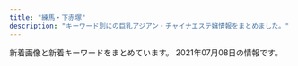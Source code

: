 ```yaml
---
title: "練馬・下赤塚"
description: "キーワード別にの巨乳アジアン・チャイナエステ嬢情報をまとめました。"
---
```


新着画像と新着キーワードをまとめています。
2021年07月08日の情報です。

<DmmAffiliateIns />
<KeywordTable
  shops={
    [
    {
        "station": "\u4e2d\u6751\u6a4b\u99c5\u5357\u53e3",
        "name": "\u30b9\u30a6\u30a3\u30fc\u30c8",
        "keywords": {},
        "url": "http://www.es-yas.click/",
        "img_links": [
            "http://www.es-yas.click/images/2.jpg",
            "http://www.es-yas.click/images/s1.png",
            "http://www.es-yas.click/images/int1.png",
            "http://www.es-yas.click/images/staff_t.jpg",
            "http://www.es-yas.click/images/int2.png",
            "http://www.es-yas.click/images/sirase.jpg",
            "http://www.es-yas.click/images/mobile.jpg",
            "http://www.es-yas.click/images/sys1.png",
            "http://www.es-yas.click/images/3.jpg",
            "http://www.es-yas.click/images/4.jpg",
            "http://www.es-yas.click/images/interior_t.jpg",
            "http://www.es-yas.click/images/ac1.png",
            "http://www.es-yas.click/img/sayuri1.jpg",
            "http://www.es-yas.click/images/head.jpg",
            "http://www.es-yas.click/images/info.png",
            "http://www.es-yas.click/img/rina1.jpg",
            "http://www.es-yas.click/images/tel.jpg",
            "http://www.es-yas.click/images/newface.png",
            "http://www.es-yas.click/img/riri1.jpg",
            "http://www.es-yas.click/images/sys2.png",
            "http://www.es-yas.click/images/news.jpg"
        ]
    },
    {
        "station": "\u7df4\u99ac\u99c5\u5317\u53e3",
        "keywords": {
            "C": 7
        },
        "name": "\u6708\u306e\u604b",
        "img_links": [
            "http://moonlove.est-u.com/images/icon_000.jpg",
            "http://moonlove.est-u.com/images/index_02.jpg",
            "http://moonlove.est-u.com/images/index_08.jpg",
            "http://moonlove.est-u.com/images/index_13.jpg",
            "http://moonlove.est-u.com/images/s8.jpg",
            "http://moonlove.est-u.com/images/index3_06.jpg",
            "http://moonlove.est-u.com/images/index_05.jpg",
            "http://moonlove.est-u.com/images/index_17.jpg",
            "http://moonlove.est-u.com/images/index_16.jpg",
            "http://moonlove.est-u.com/images/s3.jpg",
            "http://moonlove.est-u.com/images/index_15.jpg",
            "http://moonlove.est-u.com/images/index_04.jpg",
            "http://moonlove.est-u.com/staff/kaori.jpg",
            "http://moonlove.est-u.com/images/s4.jpg",
            "http://moonlove.est-u.com/images/index_10.jpg",
            "http://moonlove.est-u.com/staff/ayumi.jpg",
            "http://moonlove.est-u.com/images/s6.jpg",
            "http://moonlove.est-u.com/images/s1.jpg",
            "http://moonlove.est-u.com/staff/miki.jpg",
            "http://moonlove.est-u.com/images/index_07.jpg",
            "http://moonlove.est-u.com/images/index1_06.jpg",
            "http://moonlove.est-u.com/staff/sakura.jpg",
            "http://moonlove.est-u.com/images/index_14.jpg",
            "http://moonlove.est-u.com/staff/nami.jpg",
            "http://moonlove.est-u.com/staff/hitomi.jpg",
            "http://moonlove.est-u.com/images/index_19.jpg",
            "http://moonlove.est-u.com/images/s5.jpg",
            "http://moonlove.est-u.com/images/staff_09.jpg",
            "http://moonlove.est-u.com/images/index2_06.jpg",
            "http://moonlove.est-u.com/images/index_12.jpg"
        ],
        "url": "http://moonlove.est-u.com/"
    },
    {
        "keywords": {},
        "url": "http://www.es-kou.link/",
        "station": "\u4e0b\u8d64\u585a\u99c5\u5317\u53e3",
        "img_links": [
            "http://www.es-kou.link/images/sys1.jpg",
            "http://www.es-kou.link/images/int2.png",
            "http://www.es-kou.link/images/int1.png",
            "http://www.es-kou.link/images/info.png",
            "http://www.es-kou.link/img/nana1.jpg",
            "http://www.es-kou.link/images/2.jpg",
            "http://www.es-kou.link/images/b2.jpg",
            "http://www.es-kou.link/images/sys3.png",
            "http://www.es-kou.link/images/mobile.jpg",
            "http://www.es-kou.link/images/interior_t.jpg",
            "http://www.es-kou.link/images/b1.jpg",
            "http://www.es-kou.link/images/head.jpg",
            "http://www.es-kou.link/images/news.jpg",
            "http://www.es-kou.link/images/3.jpg",
            "http://www.es-kou.link/img/mimi1.jpg",
            "http://www.es-kou.link/images/sys2.jpg",
            "http://www.es-kou.link/images/s1.png",
            "http://www.es-kou.link/img/satomi1.jpg",
            "http://www.es-kou.link/images/staff_t.jpg",
            "http://www.es-kou.link/images/1.jpg"
        ],
        "name": "\u7d05\u6708"
    },
    {
        "station": "\u4e0a\u677f\u6a4b\u99c5\u5317\u53e3",
        "name": "\u6e29\u30fb\u306c\u304f\u3082\u308a",
        "keywords": {},
        "url": "http://tenpo2.iest.info/",
        "img_links": []
    },
    {
        "station": "\u4e2d\u6751\u6a4b\u99c5",
        "img_links": [
            "http://www.e-rakuraku.info/images/nei_03.jpg",
            "http://www.e-rakuraku.info/images/newfacet.png",
            "http://www.e-rakuraku.info/images/tel.png",
            "http://www.e-rakuraku.info/images/g5.jpg",
            "http://www.e-rakuraku.info/images/tite-staff.png",
            "http://www.e-rakuraku.info/images/g0.jpg",
            "http://www.e-rakuraku.info/images/tite-gallery.png",
            "http://www.e-rakuraku.info/images/newt.png",
            "http://www.e-rakuraku.info/images/huiyuan.png",
            "http://www.e-rakuraku.info/images/g4.jpg",
            "http://www.e-rakuraku.info/images/g3.jpg",
            "http://www.e-rakuraku.info/images/top.jpg",
            "http://www.e-rakuraku.info/images/sr.png",
            "http://www.e-rakuraku.info/images/s1.png",
            "http://www.e-rakuraku.info/images/g2.jpg",
            "http://www.e-rakuraku.info/images/g1.jpg",
            "http://www.e-rakuraku.info/images/mobile.png",
            "http://www.e-rakuraku.info/images/s2.png"
        ],
        "url": "http://www.e-rakuraku.info/",
        "name": "\u697d\u697d",
        "keywords": {
            "C": 13
        }
    },
    {
        "url": "http://himawari.est-u.com/",
        "station": "\u7df4\u99ac\u99c5\u5357\u53e3",
        "name": "\u3072\u307e\u308f\u308a",
        "img_links": [
            "http://himawari.est-u.com/images/index2_08.jpg",
            "http://himawari.est-u.com/images/index_02.jpg",
            "http://himawari.est-u.com/staff/emi.jpg",
            "http://himawari.est-u.com/images/down.jpg",
            "http://himawari.est-u.com/images/index_08.jpg",
            "http://himawari.est-u.com/images/therpist.jpg",
            "http://himawari.est-u.com/staff/umi.jpg",
            "http://himawari.est-u.com/images/index_10.jpg",
            "http://himawari.est-u.com/images/a1.jpg",
            "http://himawari.est-u.com/staff/asuka.jpg",
            "http://himawari.est-u.com/staff/nami.jpg",
            "http://himawari.est-u.com/staff/risa.jpg",
            "http://himawari.est-u.com/staff/sakura.jpg",
            "http://himawari.est-u.com/images/a2.jpg",
            "http://himawari.est-u.com/staff/izumi.jpg",
            "http://himawari.est-u.com/images/index_04.jpg",
            "http://himawari.est-u.com/staff/maki.jpg",
            "http://himawari.est-u.com/staff/yumi.jpg",
            "http://himawari.est-u.com/staff/yuki.jpg"
        ],
        "keywords": {
            "C": 7
        }
    },
    {
        "img_links": [
            "http://ponfu-massage.work/img/st43.jpg",
            "http://ponfu-massage.work/img/s30.jpg",
            "http://ponfu-massage.work/i/img/sta39.jpg",
            "http://ponfu-massage.work/img/s38.jpg",
            "http://ponfu-massage.work/img/s39.jpg",
            "http://ponfu-massage.work/img/acc7.jpg",
            "http://ponfu-massage.work/i/img/r4.jpg",
            "http://ponfu-massage.work/img/acc9.jpg",
            "http://ponfu-massage.work/i/img/r1.jpg",
            "http://ponfu-massage.work/img/campian.jpg",
            "http://ponfu-massage.work/img/acc5.jpg",
            "http://ponfu-massage.work/i/img/sta38.jpg",
            "http://ponfu-massage.work/i/img/r3.jpg",
            "http://ponfu-massage.work/i/img/sta43.jpg",
            "http://ponfu-massage.work/img/st42.jpg",
            "http://ponfu-massage.work/i/img/sta47.jpg",
            "http://ponfu-massage.work/img/st41.jpg",
            "http://ponfu-massage.work/img/st30.jpg",
            "http://ponfu-massage.work/i/img/sta46.jpg",
            "http://ponfu-massage.work/img/sta41.jpg",
            "http://ponfu-massage.work/img/sta45.jpg",
            "http://ponfu-massage.work/img/st46.jpg",
            "http://ponfu-massage.work/img/acc1.jpg",
            "http://ponfu-massage.work/img/st47.jpg",
            "http://ponfu-massage.work/img/sta47.jpg",
            "http://ponfu-massage.work/img/acc6.jpg",
            "http://ponfu-massage.work/img/acc8.jpg",
            "http://ponfu-massage.work/i/img/sta30.jpg",
            "http://ponfu-massage.work/i/img/sta45.jpg",
            "http://ponfu-massage.work/img/acc4.jpg",
            "http://ponfu-massage.work/img/sta35.jpg",
            "http://ponfu-massage.work/img/st18.jpg",
            "http://ponfu-massage.work/i/img/sta28.jpg",
            "http://ponfu-massage.work/img/botton.jpg",
            "http://ponfu-massage.work/img/acc3.jpg",
            "http://ponfu-massage.work/img/acc2.jpg",
            "http://ponfu-massage.work/img/st38.jpg",
            "http://ponfu-massage.work/img/acc10.jpg",
            "http://ponfu-massage.work/i/img/sta42.jpg",
            "http://ponfu-massage.work/img/s46.jpg",
            "http://ponfu-massage.work/img/s41.jpg",
            "http://ponfu-massage.work/img/s44.jpg",
            "http://ponfu-massage.work/img/sta39.jpg",
            "http://ponfu-massage.work/i/img/sta24.jpg",
            "http://ponfu-massage.work/img/st28.jpg",
            "http://ponfu-massage.work/img/s43.jpg",
            "http://ponfu-massage.work/img/st39.jpg",
            "http://ponfu-massage.work/img/st44.jpg",
            "http://ponfu-massage.work/img/s42.jpg",
            "http://ponfu-massage.work/img/sta46.jpg",
            "http://ponfu-massage.work/i/img/sta41.jpg",
            "http://ponfu-massage.work/img/st45.jpg",
            "http://ponfu-massage.work/img/s45.jpg",
            "http://ponfu-massage.work/img/sta38.jpg",
            "http://ponfu-massage.work/img/sta43.jpg",
            "http://ponfu-massage.work/img/sta28.jpg",
            "http://ponfu-massage.work/i/img/st45.jpg",
            "http://ponfu-massage.work/i/img/r2.jpg",
            "http://ponfu-massage.work/i/img/sta44.jpg",
            "http://ponfu-massage.work/img/sta42.jpg",
            "http://ponfu-massage.work/img/st35.jpg",
            "http://ponfu-massage.work/img/sta30.jpg",
            "http://ponfu-massage.work/img/sta44.jpg",
            "http://ponfu-massage.work/img/s47.jpg"
        ],
        "name": "\u30dd\u30f3\u30d5\u30fc",
        "station": "\u7df4\u99ac\u99c5\u897f\u53e3",
        "keywords": {
            "87": 5,
            "86": 1,
            "85": 2,
            "F": 2,
            "E": 2,
            "88": 4,
            "D": 9,
            "84": 1,
            "89": 1,
            "C": 22
        },
        "url": "http://ponfu-massage.work/"
    },
    {
        "img_links": [
            "http://sh-dafei.work/uploads/181206/1-1Q2061250494E.jpg",
            "http://sh-dafei.work/uploads/180227/1-1P22G40S5448.jpg",
            "http://sh-dafei.work/templets/default/pc/picture/s_pick.png",
            "http://sh-dafei.work/uploads/171031/1-1G0311G344914.jpg",
            "http://sh-dafei.work/uploads/201113/1-20111314213cQ.jpg",
            "http://sh-dafei.work/templets/default/pc/picture/staffs.png",
            "http://sh-dafei.work/uploads/180612/1-1P612160029349.jpg",
            "http://sh-dafei.work/uploads/allimg/180612/1-1P612160305350.jpg",
            "http://sh-dafei.work/uploads/181214/1-1Q214154222511.jpg",
            "http://sh-dafei.work/uploads/190301/1-1Z30116320A41.jpg",
            "http://sh-dafei.work/uploads/171031/1-1G0311G531445.jpg",
            "http://sh-dafei.work/uploads/190329/1-1Z329151011c7.jpg",
            "http://sh-dafei.work/uploads/190130/1-1Z130162635508.jpg",
            "http://sh-dafei.work/uploads/171031/1-1G0311G505933.jpg",
            "http://sh-dafei.work/templets/default/pc/picture/s_staff.png",
            "http://sh-dafei.work/uploads/171031/1-1G0311G4095M.jpg",
            "http://sh-dafei.work/uploads/181206/1-1Q2061249563O.jpg",
            "http://sh-dafei.work/uploads/190924/1-1Z924151334121.jpg",
            "http://sh-dafei.work/uploads/181206/1-1Q2061253211D.jpg",
            "http://sh-dafei.work/templets/default/pc/picture/face.png",
            "http://sh-dafei.work/uploads/171031/1-1G0311G556445.jpg",
            "http://sh-dafei.work/uploads/201002/1-201002144Z11V.jpg",
            "http://sh-dafei.work/uploads/190809/1-1ZP9125I01S.jpg",
            "http://sh-dafei.work/uploads/210219/1-210219105500300.jpg",
            "http://sh-dafei.work/uploads/200612/1-200612154534W8.jpg",
            "http://sh-dafei.work/templets/default/pc/picture/s_news.png",
            "http://sh-dafei.work/uploads/181207/1-1Q20G35320X0.png",
            "http://sh-dafei.work/uploads/181206/1-1Q206125154224.jpg",
            "http://sh-dafei.work/templets/default/pc/picture/end1.jpg",
            "http://sh-dafei.work/uploads/200117/1-20011G614144B.jpg",
            "http://sh-dafei.work/uploads/181207/1-1Q20G40K63R.jpg",
            "http://sh-dafei.work/uploads/180612/1-1P6121601061c.jpg",
            "http://sh-dafei.work/uploads/210326/1-210326140613257.jpg",
            "http://sh-dafei.work/uploads/191115/1-191115132040J2.jpg"
        ],
        "name": "\u5927\u5983",
        "url": "http://sh-dafei.work/",
        "keywords": {},
        "station": "\u7df4\u99ac\u99c5\u897f\u53e3"
    },
    {
        "name": "ROSE",
        "url": "http://www.nerima-rose.com/",
        "keywords": {
            "C": 8
        },
        "station": "\u7df4\u99ac\u99c5\u5357\u53e3",
        "img_links": [
            "http://www.nerima-rose.com/images/staff/16/aya2.jpg",
            "http://www.nerima-rose.com/images/shop/h1.jpg",
            "http://www.nerima-rose.com/images/staff/18/hina.jpg",
            "http://www.nerima-rose.com/cgi-bin/topics/img/16-1.jpg",
            "http://www.nerima-rose.com/images/staff/18/ayumi.jpg",
            "http://www.nerima-rose.com/images/index-rosa_09.jpg",
            "http://www.nerima-rose.com/images/rosa-pindao_09.jpg",
            "http://www.nerima-rose.com/images/aroma/r2.jpg",
            "http://www.nerima-rose.com/images/staff/17/riri.jpg",
            "http://www.nerima-rose.com/images/index-rosa_02.jpg",
            "http://www.nerima-rose.com/images/aroma/r1.jpg",
            "http://www.nerima-rose.com/images/aroma/r3.jpg",
            "http://www.nerima-rose.com/images/images/sys2018_03.jpg",
            "http://www.nerima-rose.com/images/rosa-sys_09a.jpg",
            "http://www.nerima-rose.com/images/nav/nav-acc.jpg",
            "http://www.nerima-rose.com/images/index-rosa_04.jpg",
            "http://www.nerima-rose.com/images/nav/nav-rec.jpg",
            "http://www.nerima-rose.com/images/shop/3/sh1.jpg",
            "http://www.nerima-rose.com/images/staff/16/kaori2.jpg",
            "http://www.nerima-rose.com/images/rosa-sys_04.jpg",
            "http://www.nerima-rose.com/images/shop/4/s1.jpg",
            "http://www.nerima-rose.com/images/staff/18/minami.png",
            "http://www.nerima-rose.com/images/sys3.jpg",
            "http://www.nerima-rose.com/images/staff/18/misaki.jpg",
            "http://www.nerima-rose.com/images/shop/11.jpg",
            "http://www.nerima-rose.com/images/staff/17/2/ena.jpg",
            "http://www.nerima-rose.com/images/images/sys2018_06.jpg",
            "http://www.nerima-rose.com/images/rosa-pindao_07.jpg"
        ]
    },
    {
        "img_links": [
            "https://salasa.tokyo/wp-content/themes/este/img/top-img01.png",
            "https://salasa.tokyo/wp-content/uploads/2021/07/345678salasa.jpg",
            "https://salasa.tokyo/wp-content/themes/este/img/top-img01b.png",
            "https://salasa.tokyo/wp-content/uploads/2020/02/1salasa.jpg",
            "https://salasa.tokyo/wp-content/themes/este/img/top-img04.png",
            "https://salasa.tokyo/wp-content/uploads/2021/02/345salasa.jpg",
            "https://salasa.tokyo/wp-content/uploads/2021/06/78615salasa.jpg",
            "https://salasa.tokyo/wp-content/uploads/2020/04/3121salasa.jpg",
            "https://salasa.tokyo/wp-content/uploads/2020/04/2311121salasa.jpg",
            "https://salasa.tokyo/wp-content/uploads/2020/02/41salasa.jpg",
            "https://salasa.tokyo/wp-content/themes/este/img/top-img05.png",
            "https://salasa.tokyo/wp-content/themes/este/img/1.jpg",
            "https://salasa.tokyo/wp-content/uploads/2020/02/21salasa.jpg",
            "https://salasa.tokyo/wp-content/themes/este/img/top-img01a.png",
            "https://salasa.tokyo/wp-content/themes/este/img/tel_header.png",
            "https://salasa.tokyo/wp-content/uploads/2021/04/s187alasa.jpg",
            "https://salasa.tokyo/wp-content/uploads/2021/07/45678yutghjksalasa.jpg",
            "https://salasa.tokyo/wp-content/uploads/2020/02/32salasa.jpg",
            "https://salasa.tokyo/wp-content/themes/este/img/top-img021.png",
            "https://salasa.tokyo/wp-content/themes/este/img/tel_footer.png",
            "https://salasa.tokyo/wp-content/uploads/2020/02/11salasa.jpg",
            "https://salasa.tokyo/wp-content/uploads/2021/06/786251salasa.jpg",
            "https://salasa.tokyo/wp-content/themes/este/img/3.jpg",
            "https://salasa.tokyo/wp-content/themes/este/img/top-img02.png",
            "https://salasa.tokyo/wp-content/themes/este/img/2.jpg",
            "https://salasa.tokyo/wp-content/uploads/2020/02/8776salasa.jpg",
            "https://salasa.tokyo/wp-content/themes/este/img/4.jpg",
            "https://salasa.tokyo/wp-content/themes/este/img/call.png"
        ],
        "station": "\u7df4\u99ac\u99c5\u897f\u53e3",
        "name": "\u3064\u307c\u307f",
        "url": "https://salasa.tokyo/",
        "keywords": {
            "G": 2,
            "C": 24,
            "D": 9,
            "E": 14
        }
    },
    {
        "img_links": [
            "http://nymphe-est.biz/images/cg01.jpg",
            "http://nymphe-est.biz/images/fla.jpg",
            "http://nymphe-est.biz/images/m4.png",
            "http://nymphe-est.biz/images/accl.jpg",
            "http://nymphe-est.biz/images/tm.jpg",
            "http://nymphe-est.biz/images/m5.png",
            "http://nymphe-est.biz/images/bur.jpg",
            "http://nymphe-est.biz/images/top.png",
            "http://nymphe-est.biz/images/stat.jpg",
            "http://nymphe-est.biz/images/spt.png",
            "http://nymphe-est.biz/images/tit6.jpg",
            "http://nymphe-est.biz/images/m3.png",
            "http://nymphe-est.biz/images/cg03.jpg",
            "http://nymphe-est.biz/images/m6.png",
            "http://nymphe-est.biz/images/cg05.jpg",
            "http://nymphe-est.biz/images/m1.png",
            "http://nymphe-est.biz/images/no.png",
            "http://nymphe-est.biz/images/bul.jpg",
            "http://nymphe-est.biz/images/m2.png",
            "http://nymphe-est.biz/images/tit3.jpg",
            "http://nymphe-est.biz/images/tit2.jpg",
            "http://nymphe-est.biz/images/cg02.jpg",
            "http://nymphe-est.biz/images/tit5.jpg",
            "http://nymphe-est.biz/images/stal.jpg",
            "http://nymphe-est.biz/images/tit4.jpg"
        ],
        "station": "\u6771\u6b66\u7df4\u99ac\u99c5\u5317\u53e3",
        "name": "\u59eb\u306e\u3086\u3073\u3055\u304d",
        "keywords": {
            "D": 3,
            "E": 1
        },
        "url": "http://nymphe-est.biz/"
    },
    {
        "img_links": [
            "http://www.relaxes.info/images/header_bg.png",
            "http://www.relaxes.info/images/info.jpg",
            "http://www.relaxes.info/images/t1.png",
            "http://www.relaxes.info/up/uploads/2017071800271212.jpg",
            "http://www.relaxes.info/images/s1.png",
            "http://www.relaxes.info/up/uploads/20210625010322na.jpg",
            "http://www.relaxes.info/images/ttl_price.png",
            "http://www.relaxes.info/up/uploads/20180315212810me.jpg",
            "http://www.relaxes.info/images/price.jpg",
            "http://www.relaxes.info/images/t2.png",
            "http://www.relaxes.info/images/ttl_qj.png",
            "http://www.relaxes.info/images/ttl_staff.png",
            "http://www.relaxes.info/images/rec.png"
        ],
        "keywords": {},
        "name": "\u8776",
        "station": "\u4e0a\u677f\u6a4b\u99c5\u5317\u53e3",
        "url": "http://www.relaxes.info/"
    },
    {
        "station": "\u7df4\u99ac\u99c5\u897f\u53e3",
        "img_links": [
            "http://binrou.net/i/img/sta105.jpg",
            "http://binrou.net/img/mo.png",
            "http://binrou.net/img/sta111.jpg",
            "http://binrou.net/img/botton.jpg",
            "http://binrou.net/i/img/sta109.jpg",
            "http://binrou.net/i/img/sta116.jpg",
            "http://binrou.net/i/img/sta114.jpg",
            "http://binrou.net/i/img/sta80.jpg",
            "http://binrou.net/img/s118.jpg",
            "http://binrou.net/img/pickup20.jpg",
            "http://binrou.net/i/img/r1.jpg",
            "http://binrou.net/img/st119.jpg",
            "http://binrou.net/img/s115.jpg",
            "http://binrou.net/img/st111.jpg",
            "http://binrou.net/img/s114.jpg",
            "http://binrou.net/img/sta117.jpg",
            "http://binrou.net/img/sta114.jpg",
            "http://binrou.net/img/sta109.jpg",
            "http://binrou.net/img/sta119.jpg",
            "http://binrou.net/i/img/r2.jpg",
            "http://binrou.net/img/s119.jpg",
            "http://binrou.net/i/img/sta119.jpg",
            "http://binrou.net/img/st112.jpg",
            "http://binrou.net/img/sta118.jpg",
            "http://binrou.net/img/acc.jpg",
            "http://binrou.net/i/img/acc.jpg",
            "http://binrou.net/img/s111.jpg",
            "http://binrou.net/i/img/sta98.jpg",
            "http://binrou.net/i/img/sta94.jpg",
            "http://binrou.net/i/img/sta118.jpg",
            "http://binrou.net/img/st116.jpg",
            "http://binrou.net/img/fla.jpg",
            "http://binrou.net/img/sta112.jpg",
            "http://binrou.net/img/s117.jpg",
            "http://binrou.net/i/img/r3.jpg",
            "http://binrou.net/img/s112.jpg",
            "http://binrou.net/i/img/sta115.jpg",
            "http://binrou.net/img/st109.jpg",
            "http://binrou.net/img/s116.jpg",
            "http://binrou.net/i/img/sta112.jpg",
            "http://binrou.net/i/img/sta111.jpg",
            "http://binrou.net/i/img/sta100.jpg",
            "http://binrou.net/i/img/sta88.jpg",
            "http://binrou.net/img/st118.jpg",
            "http://binrou.net/img/st115.jpg",
            "http://binrou.net/i/img/sta108.jpg",
            "http://binrou.net/i/img/r4.jpg",
            "http://binrou.net/i/img/sta92.jpg",
            "http://binrou.net/i/img/sta89.jpg",
            "http://binrou.net/img/sta116.jpg",
            "http://binrou.net/i/img/sta104.jpg",
            "http://binrou.net/img/st114.jpg",
            "http://binrou.net/i/img/st118.jpg",
            "http://binrou.net/i/img/sta97.jpg",
            "http://binrou.net/img/st117.jpg",
            "http://binrou.net/img/sta115.jpg",
            "http://binrou.net/i/img/sta117.jpg"
        ],
        "name": "\u30ad\u30e9\u30ad\u30e9",
        "url": "http://binrou.net/",
        "keywords": {
            "E": 6,
            "C": 17,
            "89": 1,
            "87": 4,
            "F": 1,
            "D": 2,
            "86": 4,
            "88": 1
        }
    },
    {
        "keywords": {},
        "station": "\u77f3\u795e\u4e95\u516c\u5712\u99c5\u5357\u53e3",
        "img_links": [],
        "name": "AROMA PLAZA \u30a2\u30ed\u30de\u30d7\u30e9\u30b6",
        "url": "http://aroma-p.info/"
    },
    {
        "name": "\u30e9\u30b1\u30b7\u30b9\u5927\u6cc9\u5b66\u5712",
        "station": "\u5927\u6cc9\u5b66\u5712\u99c5",
        "img_links": [
            "https://lachesis2019.com/photos/6/moto_6.jpg",
            "https://lachesis2019.com/banners/03492E81-87ED-47D1-96D2-029EFFA7DAEC.jpeg",
            "https://lachesis2019.com/photos/6/gal1_6.jpg",
            "https://lachesis2019.com/links/D6428725-4E44-49AF-8216-D84182CF66BB.jpeg",
            "https://lachesis2019.com/banners/BA03D94E-0A26-441A-9B6D-A71031AEFFB1.jpeg",
            "https://lachesis2019.com/banners/17B452DF-F435-4651-B329-0814F891B6EC.jpeg",
            "https://lachesis2019.com/photos/20/gal2_20.jpg",
            "https://lachesis2019.com/photos/4/gal4_4.jpg",
            "https://lachesis2019.com/files//20A69BB5-5AA2-47BA-BD67-A8835692263E.jpeg",
            "https://lachesis2019.com/files/8C5867A6-61F3-471C-A4F5-40E2DA2A7496.jpeg",
            "https://lachesis2019.com/banners/7EFDB149-8C2F-4CAD-9ADB-A61740740536.jpeg",
            "https://lachesis2019.com/photos/20/gal1_20.jpg",
            "https://lachesis2019.com/banners/F4CEB7CE-ABA5-4CAD-89E6-5F93D54F28A9.jpeg",
            "https://lachesis2019.com/photos/19/gal3_19.jpg",
            "https://lachesis2019.com/photos/22/gal1_22.jpg",
            "https://lachesis2019.com/photos/4/gal2_4.jpg",
            "https://lachesis2019.com/photos/11/gal3_11.jpg",
            "https://lachesis2019.com/photos/23/gal2_23.jpg",
            "https://lachesis2019.com/photos/4/gal1_4.jpg",
            "https://lachesis2019.com/banners/9B572665-BC30-49ED-8D1D-2EAF0AC5C233.jpeg",
            "https://lachesis2019.com/photos/21/gal3_21.jpg",
            "https://lachesis2019.com/photos/8/gal1_8.jpg",
            "https://lachesis2019.com/files/C265AA1E-5ADE-49FF-B02E-11B8C7E165C1.jpeg",
            "https://lachesis2019.com/photos/8/gal4_8.jpg",
            "https://lachesis2019.com/links/993F241B-EB0B-427A-9475-B57438AA7B8A.jpeg",
            "https://lachesis2019.com/photos/5/moto_5.jpg",
            "https://lachesis2019.com/photos/8/moto_8.jpg",
            "https://lachesis2019.com/photos/20/moto_20.jpg",
            "https://lachesis2019.com/photos/14/gal4_14.jpg",
            "https://lachesis2019.com/photos/4/moto_4.jpg",
            "https://lachesis2019.com/photos/23/gal1_23.jpg",
            "https://lachesis2019.com/photos/8/gal2_8.jpg",
            "https://lachesis2019.com/photos/11/gal2_11.jpg",
            "https://lachesis2019.com/banners/DB1EE981-0AED-4B3E-80B8-1FD479C059A5.jpeg",
            "https://lachesis2019.com/banners/E3D306C3-23B8-41C5-933F-6098AEB20653.jpeg",
            "https://ranking-deli.jp/assets/img/user/link/2020bnr04.jpg",
            "https://lachesis2019.com/photos/22/gal3_22.jpg",
            "https://lachesis2019.com/photos/3/gal4_3.jpg",
            "https://lachesis2019.com/photos/8/gal3_8.jpg",
            "https://lachesis2019.com/banners/A8B1A35F-6608-40F3-A604-43D191C85C67.png",
            "https://lachesis2019.com/banners/531FE63B-3C15-4803-84FB-C6B373ACA096.jpeg",
            "https://lachesis2019.com/photos/14/moto_14.jpg",
            "https://lachesis2019.com/photos/19/gal2_19.jpg",
            "https://lachesis2019.com/photos/3/moto_3.jpg",
            "https://lachesis2019.com/photos/23/gal3_23.jpg",
            "https://lachesis2019.com/photos/4/gal3_4.jpg",
            "https://lachesis2019.com/photos/11/gal1_11.jpg",
            "https://lachesis2019.com/photos/11/moto_11.jpg",
            "https://lachesis2019.com/links/ads_8831.jpg",
            "https://lachesis2019.com/photos/6/gal4_6.jpg",
            "https://lachesis2019.com/photos/19/gal1_19.jpg",
            "https://lachesis2019.com/photos/20/gal3_20.jpg",
            "https://lachesis2019.com/photos/5/gal3_5.jpg",
            "https://lachesis2019.com/banners/C9380DE7-B807-4588-ADF3-D6FCB6CAB2A8.jpeg",
            "https://lachesis2019.com/photos/22/gal4_22.jpg",
            "https://lachesis2019.com/photos/6/gal3_6.jpg",
            "https://lachesis2019.com/photos/14/gal1_14.jpg",
            "https://lachesis2019.com/photos/6/gal2_6.jpg",
            "https://lachesis2019.com/photos/21/gal4_21.jpg",
            "https://lachesis2019.com/banners/F811F348-CC60-4EC2-BEE8-FE50882E7CDE.jpeg",
            "https://lachesis2019.com/files/A56F30DE-0B79-4B12-A44E-BE5932CB7267.jpeg",
            "https://lachesis2019.com/photos/5/gal2_5.jpg",
            "https://lachesis2019.com/photos/3/gal3_3.jpg",
            "https://lachesis2019.com/photos/14/gal3_14.jpg",
            "https://lachesis2019.com/photos/19/gal4_19.jpg",
            "https://lachesis2019.com/photos/14/gal2_14.jpg",
            "https://lachesis2019.com/photos/20/gal4_20.jpg",
            "https://lachesis2019.com/banners/6E28987B-42AA-488D-924C-7AE8766A1469.jpeg",
            "https://lachesis2019.com/photos/23/gal4_23.jpg",
            "https://lachesis2019.com/banners/ABBEB613-C730-4E56-B36D-5FC173E27594.jpeg",
            "https://lachesis2019.com/photos/21/gal2_21.jpg",
            "https://lachesis2019.com/banners/top_sub01.jpg",
            "https://lachesis2019.com/photos/3/gal1_3.jpg",
            "https://lachesis2019.com/photos/19/moto_19.jpg",
            "https://lachesis2019.com/photos/21/moto_21.jpg",
            "https://lachesis2019.com/photos/5/gal4_5.jpg",
            "https://lachesis2019.com/banners/ECA8D7FF-F820-4999-98A3-D6CDFD81E0D4.jpeg",
            "https://lachesis2019.com/banners/77E5E8AA-ECC6-44AF-B866-98A21254B46D.jpeg",
            "https://lachesis2019.com/banners/9F996D7B-4B03-444B-B256-919B6C7109DF.jpeg",
            "https://lachesis2019.com/photos/21/gal1_21.jpg",
            "https://lachesis2019.com/photos/5/gal1_5.jpg",
            "https://lachesis2019.com/files//1A2ECD6F-830E-43E2-A8F9-53FCDB94B387.jpeg",
            "https://lachesis2019.com/photos/11/gal4_11.jpg",
            "https://lachesis2019.com/photos/3/gal2_3.jpg",
            "https://lachesis2019.com/photos/23/moto_23.jpg",
            "https://lachesis2019.com/photos/22/moto_22.jpg",
            "https://cocoa-job.jp/assets/img/user/pc/link/2020img-bnr-mensesthe4.jpg",
            "https://lachesis2019.com/banners/29CA1AC0-D67E-49CD-A006-5D983950FE1C.jpeg",
            "https://lachesis2019.com/files/\u00e6\u00b1\u0082\u00e4\u00ba\u00ba/A8847112-70CF-475E-BA0A-D46FFDD78F9D.png",
            "https://lachesis2019.com/photos/22/gal2_22.jpg",
            "https://lachesis2019.com/banners/47DAEF12-3308-4161-BB3C-B240D76DCF69.jpeg"
        ],
        "url": "https://lachesis2019.com/",
        "keywords": {
            "83": 5,
            "91": 7,
            "84": 3,
            "D": 15,
            "86": 4,
            "81": 6,
            "C": 49,
            "F": 7,
            "88": 11
        }
    },
    {
        "name": "\u30de\u30fc\u30ac\u30ec\u30c3\u30c8",
        "url": "http://margaret.ests.jp/",
        "keywords": {
            "87": 13,
            "D": 78,
            "85": 39,
            "86": 26,
            "E": 78,
            "88": 26
        },
        "img_links": [
            "http://margaret.ests.jp/images/info.jpg",
            "http://margaret.ests.jp/photos/sites/29/2021/06/2021060500274425.jpeg",
            "http://margaret.ests.jp/photos/sites/29/2020/05/202005281752578.jpg",
            "http://margaret.ests.jp/images/room3.jpg",
            "http://margaret.ests.jp/images/service3.jpg",
            "http://margaret.ests.jp/photos/sites/29/2021/06/2021060811483867.jpg",
            "http://margaret.ests.jp/images/s_news.jpg",
            "http://margaret.ests.jp/images/service4.jpg",
            "http://margaret.ests.jp/photos/sites/29/2020/04/202004102157462.jpeg",
            "http://margaret.ests.jp/images/room1.jpg",
            "http://margaret.ests.jp/images/s_service.png",
            "http://margaret.ests.jp/photos/sites/29/2021/01/2021011511194654.jpg",
            "http://margaret.ests.jp/photos/sites/29/2020/06/2020062814010219.jpeg",
            "http://margaret.ests.jp/images/mobile.jpg",
            "http://margaret.ests.jp/images/service1.jpg",
            "http://margaret.ests.jp/photos/sites/29/2020/04/2020041014190824.jpg",
            "http://margaret.ests.jp/photos/sites/29/2020/03/2020032709162529.jpg",
            "http://margaret.ests.jp/images/s_staff.png",
            "http://margaret.ests.jp/photos/sites/29/2020/08/2020080615352994.jpeg",
            "http://margaret.ests.jp/images/room4.jpg",
            "http://margaret.ests.jp/images/service2.jpg",
            "http://margaret.ests.jp/photos/sites/29/2020/04/2020040205541033.jpg",
            "http://margaret.ests.jp/images/s_pick.jpg",
            "http://margaret.ests.jp/images/top.jpg",
            "http://margaret.ests.jp/photos/sites/29/2020/08/2020082222274080.jpeg",
            "http://margaret.ests.jp/images/room2.jpg",
            "http://margaret.ests.jp/photos/sites/29/2020/04/202004081414540.jpg"
        ],
        "station": "\u685c\u53f0\u99c5\u5317\u53e3"
    },
    {
        "station": "\u7df4\u99ac\u99c5",
        "url": "http://pika.rankuens.com/",
        "keywords": {
            "C": 1,
            "89": 1,
            "86": 1,
            "F": 3,
            "95": 2
        },
        "img_links": [
            "http://pika.rankuens.com/css/staff/staff07.jpg",
            "http://pika.rankuens.com/css/nav/nav-004.jpg",
            "http://pika.rankuens.com/css/top-left002.jpg",
            "http://pika.rankuens.com/css/staff/staff05-a.jpg",
            "http://pika.rankuens.com/css/nav/nav-005.jpg",
            "http://pika.rankuens.com/css/nav/nav-002.jpg",
            "http://pika.rankuens.com/css/staff/staff07-a.jpg",
            "http://pika.rankuens.com/css/nav/nav-006.jpg",
            "http://pika.rankuens.com/css/osusume01.jpg",
            "http://pika.rankuens.com/css/staff/staff04-a.jpg",
            "http://pika.rankuens.com/css/staff/staff06-a.jpg",
            "http://pika.rankuens.com/css/nav/nav-001.jpg",
            "http://pika.rankuens.com/css/nav/nav-003.jpg",
            "http://pika.rankuens.com/css/head01.jpg",
            "http://pika.rankuens.com/css/staff/staff04.jpg",
            "http://pika.rankuens.com/css/staff/staff05.jpg",
            "http://pika.rankuens.com/css/staff/staff06.jpg"
        ],
        "name": "\u30d4\u30ab\u30c1\u30e5\u30a6"
    },
    {
        "url": "http://www.seoul.esjp.info/",
        "img_links": [
            "http://www.seoul.esjp.info/img/main-top03.png",
            "http://www.seoul.esjp.info/img/nav-005.png",
            "http://www.seoul.esjp.info/files/013.jpg",
            "http://www.seoul.esjp.info/img/nav-003.png",
            "http://www.seoul.esjp.info/img/head.png",
            "http://www.seoul.esjp.info/img/recuit.png",
            "http://www.seoul.esjp.info/files/012.jpg",
            "http://www.seoul.esjp.info/img/change-005.png",
            "http://www.seoul.esjp.info/img/change-001.png",
            "http://www.seoul.esjp.info/img/nav-004.png",
            "http://www.seoul.esjp.info/files/006.jpg",
            "http://www.seoul.esjp.info/files/003.jpg",
            "http://www.seoul.esjp.info/files/011.jpg",
            "http://www.seoul.esjp.info/files/010.jpg",
            "http://www.seoul.esjp.info/img/change-006.png",
            "http://www.seoul.esjp.info/files/001.jpg",
            "http://www.seoul.esjp.info/files/004.jpg",
            "http://www.seoul.esjp.info/img/change-003.png",
            "http://www.seoul.esjp.info/img/nav-006.png",
            "http://www.seoul.esjp.info/files/005.jpg",
            "http://www.seoul.esjp.info/img/nav-002.png",
            "http://www.seoul.esjp.info/files/007.jpg",
            "http://www.seoul.esjp.info/files/008.jpg",
            "http://www.seoul.esjp.info/img/change-002.png",
            "http://www.seoul.esjp.info/files/015.jpg",
            "http://www.seoul.esjp.info/img/nav-001.png",
            "http://www.seoul.esjp.info/img/main-top01.png",
            "http://www.seoul.esjp.info/img/foot.png",
            "http://www.seoul.esjp.info/img/change-004.png"
        ],
        "keywords": {
            "87": 1,
            "86": 3,
            "D": 4
        },
        "station": "\u7df4\u99ac\u99c5\u897f\u53e3",
        "name": "\u7652\u3057\u306e\u90e8\u5c4b"
    },
    {
        "keywords": {
            "85": 2,
            "C": 12,
            "E": 2,
            "87": 2
        },
        "name": "\u30d1\u30ad\u30e9",
        "img_links": [
            "http://pakira-massage.work/img/st2.jpg",
            "http://pakira-massage.work/img/s1.jpg",
            "http://pakira-massage.work/img/sta2.jpg",
            "http://pakira-massage.work/i/img/r5.jpg",
            "http://pakira-massage.work/i/img/r4.jpg",
            "http://pakira-massage.work/i/img/sta23.jpg",
            "http://pakira-massage.work/img/botton.jpg",
            "http://pakira-massage.work/img/mobile-1.png",
            "http://pakira-massage.work/img/campian.jpg",
            "http://pakira-massage.work/i/img/sta2.jpg",
            "http://pakira-massage.work/i/img/r6.jpg",
            "http://pakira-massage.work/img/head.jpg",
            "http://pakira-massage.work/img/sta23.jpg",
            "http://pakira-massage.work/i/img/st1.jpg",
            "http://pakira-massage.work/i/img/r3.jpg",
            "http://pakira-massage.work/img/st1.jpg",
            "http://pakira-massage.work/img/sta1.jpg",
            "http://pakira-massage.work/img/s23.jpg",
            "http://pakira-massage.work/i/img/r2.jpg",
            "http://pakira-massage.work/img/st23.jpg",
            "http://pakira-massage.work/img/s2.jpg",
            "http://pakira-massage.work/i/img/sta1.jpg",
            "http://pakira-massage.work/i/img/r1.jpg",
            "http://pakira-massage.work/img/nos.jpg"
        ],
        "url": "http://pakira-massage.work/",
        "station": "\u8981\u753a\u99c55\u756a\u51fa\u53e3"
    },
    {
        "img_links": [],
        "name": "\u30b8\u30e3\u30b9\u30df\u30f3",
        "keywords": {},
        "station": "\u6210\u5897\u99c5",
        "url": "http://evergrace.tyo.cm/"
    },
    {
        "name": "\u9577\u4e45*\u3061\u3087\u3046\u304d\u3085\u3046",
        "img_links": [
            "http://c-sakura.work/images/mobile.jpg",
            "http://c-sakura.work/images/info.png",
            "http://c-sakura.work/images/news.png",
            "http://c-sakura.work/img/yuyu1.jpg",
            "http://c-sakura.work/img/yuri1.jpg",
            "http://c-sakura.work/images/staff_t.jpg",
            "http://c-sakura.work/img/ami1.jpg",
            "http://c-sakura.work/images/1.jpg",
            "http://c-sakura.work/images/3.jpg",
            "http://c-sakura.work/images/tel.jpg",
            "http://c-sakura.work/images/sys1.png",
            "http://c-sakura.work/images/int1.png",
            "http://c-sakura.work/images/int2.png",
            "http://c-sakura.work/images/2.jpg",
            "http://c-sakura.work/images/interior_t.jpg",
            "http://c-sakura.work/images/head.jpg",
            "http://c-sakura.work/images/sisu.png"
        ],
        "keywords": {},
        "url": "http://c-sakura.work/",
        "station": "\u4e0b\u8d64\u585a\u99c5\u5317\u53e3"
    },
    {
        "img_links": [
            "http://c-ikoi.work/images/3.jpg",
            "http://c-ikoi.work/images/mobile.jpg",
            "http://c-ikoi.work/images/interior_t.jpg",
            "http://c-ikoi.work/images/int1.png",
            "http://c-ikoi.work/images/sys3.png",
            "http://c-ikoi.work/images/news.jpg",
            "http://c-ikoi.work/images/4.jpg",
            "http://c-ikoi.work/images/rec1.png",
            "http://c-ikoi.work/img/yuki1.jpg",
            "http://c-ikoi.work/images/sys2.jpg",
            "http://c-ikoi.work/images/tel.jpg",
            "http://c-ikoi.work/images/int3.png",
            "http://c-ikoi.work/images/line.png",
            "http://c-ikoi.work/images/sys1.jpg",
            "http://c-ikoi.work/images/head.jpg",
            "http://c-ikoi.work/images/2.jpg",
            "http://c-ikoi.work/images/int2.png",
            "http://c-ikoi.work/images/concept.jpg",
            "http://c-ikoi.work/img/rina1.jpg",
            "http://c-ikoi.work/images/staff_t.jpg",
            "http://c-ikoi.work/images/1.jpg",
            "http://c-ikoi.work/images/rec2.png",
            "http://c-ikoi.work/img/aoi1.jpg",
            "http://c-ikoi.work/img/moe1.jpg"
        ],
        "station": "\u5927\u5c71\u99c5\u5357\u53e3",
        "url": "http://c-ikoi.work/",
        "keywords": {},
        "name": "\u61a9"
    },
    {
        "keywords": {},
        "name": "\u30aa\u30a2\u30b7\u30b9",
        "url": "http://oasis.akasuri.xyz/",
        "station": "\u6210\u5897\u99c5\u5357\u53e3",
        "img_links": [
            "http://oasis.akasuri.xyz/images/bar-staff.png",
            "http://oasis.akasuri.xyz/images/c-photo.png",
            "http://oasis.akasuri.xyz/staff/s3.jpg",
            "http://oasis.akasuri.xyz/staff/s2.jpg",
            "http://oasis.akasuri.xyz/images/b-tel.png",
            "http://oasis.akasuri.xyz/staff/s1.jpg",
            "http://oasis.akasuri.xyz/images/bar-photo.png",
            "http://oasis.akasuri.xyz/images/c-staff.png",
            "http://oasis.akasuri.xyz/images/c-top.png",
            "http://oasis.akasuri.xyz/images/fotter.png"
        ]
    },
    {
        "keywords": {
            "85": 6,
            "D": 24,
            "88": 6,
            "87": 6,
            "83": 12
        },
        "name": "\u30b7\u30a8\u30b9\u30bf",
        "url": "http://siesta.ests.jp/",
        "img_links": [
            "http://siesta.ests.jp/images/acc3.jpg",
            "http://siesta.ests.jp/photos/sites/39/2021/05/2021052911060320.jpg",
            "http://siesta.ests.jp/photos/sites/39/2021/04/2021042011331872.jpg",
            "http://siesta.ests.jp/images/s-recriut.jpg",
            "http://siesta.ests.jp/photos/sites/39/2021/05/2021052911060393.jpg",
            "http://siesta.ests.jp/photos/sites/39/2021/05/202105291106012.jpg",
            "http://siesta.ests.jp/images/acc4.jpg",
            "http://siesta.ests.jp/images/news.jpg",
            "http://siesta.ests.jp/photos/sites/39/2021/05/2021052911060142.jpg",
            "http://siesta.ests.jp/images/acc2.jpg",
            "http://siesta.ests.jp/images/mobile.jpg",
            "http://siesta.ests.jp/images/top.png",
            "http://siesta.ests.jp/images/s-staff.jpg",
            "http://siesta.ests.jp/images/acc1.jpg",
            "http://siesta.ests.jp/images/pick.jpg",
            "http://siesta.ests.jp/images/mobile1.jpg",
            "http://siesta.ests.jp/images/info.jpg"
        ],
        "station": "\u5927\u6cc9\u5b66\u5712\u99c5\u5317\u53e3"
    },
    {
        "url": "http://es-nerima.biz/",
        "img_links": [
            "http://es-nerima.biz/wp-content/themes/template-salon2/images/camp-bnr.jpg",
            "http://es-nerima.biz/wp-content/uploads/2016/10/g1-250x330.jpg",
            "http://es-nerima.biz/wp-content/uploads/2016/10/g3-250x330.jpg",
            "http://es-nerima.biz/wp-content/uploads/2016/10/girl-1.jpg",
            "http://es-nerima.biz/wp-content/themes/template-salon2/images/pickup-ttl.png",
            "http://es-nerima.biz/wp-content/themes/template-salon2/images/gallery1.jpg",
            "http://es-nerima.biz/wp-content/uploads/2016/10/eri-250x330.jpg",
            "http://es-nerima.biz/wp-content/themes/template-salon2/images/pickup-frame.png",
            "http://es-nerima.biz/wp-content/uploads/2016/10/g3.jpg",
            "http://cdn.dino-es.com/images/logo/88x31DinoEs.png",
            "http://es-nerima.biz/wp-content/themes/template-salon2/images/massage-de_88_31.jpg",
            "http://es-nerima.biz/wp-content/uploads/2016/10/mika.jpg",
            "http://es-nerima.biz/wp-content/uploads/2016/10/girl-1-300x450.jpg",
            "http://es-nerima.biz/wp-content/themes/template-salon2/images/gallery4.jpg",
            "http://es-nerima.biz/wp-content/themes/template-salon2/images/news-ttl.png",
            "http://es-nerima.biz/wp-content/themes/template-salon2/images/slider1.jpg",
            "http://es-nerima.biz/wp-content/uploads/2016/10/gallery3.jpg",
            "http://es-nerima.biz/wp-content/uploads/2016/10/g5-250x330.jpg",
            "http://es-nerima.biz/wp-content/uploads/2016/10/camp-bnr.jpg",
            "http://es-nerima.biz/wp-content/uploads/2016/10/gallery7.jpg",
            "http://es-nerima.biz/wp-content/uploads/2016/10/girl-1-250x330.jpg",
            "http://es-nerima.biz/wp-content/uploads/2016/10/gallery1.jpg",
            "http://es-nerima.biz/wp-content/uploads/2016/10/g6-250x330.jpg",
            "http://es-nerima.biz/wp-content/uploads/2016/10/g6.jpg",
            "http://es-nerima.biz/wp-content/uploads/2016/10/gallery5.jpg",
            "http://es-nerima.biz/wp-content/uploads/2016/10/eri.jpg",
            "http://es-nerima.biz/wp-content/uploads/2016/10/g4-250x330.jpg",
            "http://es-nerima.biz/wp-content/themes/template-salon2/images/gallery-ttl.png",
            "http://es-nerima.biz/wp-content/uploads/2016/10/gallery8-600x600.jpg",
            "http://es-nerima.biz/wp-content/uploads/2016/10/g5.jpg",
            "http://es-nerima.biz/wp-content/uploads/2016/10/gallery8.jpg",
            "http://es-nerima.biz/wp-content/themes/template-salon2/images/tel.png",
            "http://es-nerima.biz/wp-content/themes/template-salon2/images/gallery3.jpg",
            "http://es-nerima.biz/wp-content/themes/template-salon2/images/gallery2.jpg",
            "http://es-nerima.biz/wp-content/themes/template-salon2/images/newface-ttl.png",
            "http://es-nerima.biz/wp-content/uploads/2016/10/gallery2.jpg",
            "http://es-nerima.biz/wp-content/uploads/2016/10/gallery6.jpg",
            "http://es-nerima.biz/wp-content/themes/template-salon2/images/magazine.jpg",
            "http://es-nerima.biz/wp-content/uploads/2016/10/mika-250x330.jpg"
        ],
        "station": "\u7df4\u99ac\u99c5\u5317\u53e3",
        "name": "\u3046\u3089\u3089",
        "keywords": {}
    },
    {
        "keywords": {},
        "station": "\u6c5f\u53e4\u7530\u99c5\u5357\u53e3",
        "url": "http://rose.este.work/",
        "img_links": [
            "http://rose.este.work/r5.jpg",
            "http://rose.este.work/r1.jpg",
            "http://rose.este.work/unnamed.png",
            "http://rose.este.work/index-25.htm.jpg",
            "http://rose.este.work/index-24.htm.jpg",
            "http://rose.este.work/resize_1500-450.jpg",
            "http://rose.este.work/index-1.htm.jpg",
            "http://rose.este.work/resize_250.png",
            "http://rose.este.work/re.jpg",
            "http://rose.este.work/sys1.png",
            "http://rose.este.work/r4.jpg",
            "http://rose.este.work/totop.png",
            "http://rose.este.work/index-26.htm.jpg",
            "http://rose.este.work/r3.jpg"
        ],
        "name": "\u512a\u30fb\u7f8e"
    },
    {
        "url": "http://anzu.abnavi.info/",
        "img_links": [],
        "station": "\u6210\u5897\u99c5",
        "keywords": {},
        "name": "\u59eb"
    },
    {
        "station": "\u7df4\u99ac\u99c5\u897f\u53e3",
        "url": "http://www.smile.mensest.com/",
        "name": "Smile -\u30b9\u30de\u30a4\u30eb-",
        "keywords": {
            "D": 8,
            "88": 4,
            "87": 6,
            "C": 18,
            "85": 2
        },
        "img_links": [
            "http://www.smile.mensest.com/files/006.jpg",
            "http://www.smile.mensest.com/img/btn_blog.png",
            "http://www.smile.mensest.com/img/header02.png",
            "http://www.smile.mensest.com/files/005.jpg",
            "http://www.smile.mensest.com/files/003.jpg",
            "http://www.smile.mensest.com/img/ttl_news.png",
            "http://www.smile.mensest.com/img/goback.jpg",
            "http://www.smile.mensest.com/files/004.jpg",
            "http://www.smile.mensest.com/img/ttl_info.png",
            "http://www.smile.mensest.com/img/pickup.jpg",
            "http://www.smile.mensest.com/files/002.jpg",
            "http://www.smile.mensest.com/img/btn_side_mobile.jpg",
            "http://www.smile.mensest.com/files/001.jpg"
        ]
    },
    {
        "url": "http://ginzaangel.esnavi.work/",
        "name": "\u7df4\u99ac\u306e\u5929\u4f7f",
        "keywords": {
            "89": 1,
            "88": 2,
            "90": 4,
            "92": 1
        },
        "station": "\u7df4\u99ac\u99c5\u897f\u53e3",
        "img_links": [
            "http://ginzaangel.esnavi.work/2/uploadimg/1622437565.jpeg",
            "http://ginzaangel.esnavi.work/2/uploadimg/1615988408.jpeg",
            "http://ginzaangel.esnavi.work/2/uploadimg/1601829474.jpeg",
            "http://ginzaangel.esnavi.work/2/uploadimg/1623486374.jpeg",
            "http://ginzaangel.esnavi.work/staff_t.jpg",
            "http://ginzaangel.esnavi.work/s1.png",
            "http://ginzaangel.esnavi.work/2/uploadimg/1615988934.jpeg",
            "http://ginzaangel.esnavi.work/2/uploadimg/1619341553.jpeg",
            "http://ginzaangel.esnavi.work/2/uploadimg/1615989115.jpeg",
            "http://ginzaangel.esnavi.work/news.jpg",
            "http://ginzaangel.esnavi.work/head.jpg",
            "http://ginzaangel.esnavi.work/2/uploadimg/1615989033.jpeg",
            "http://ginzaangel.esnavi.work/int1.png",
            "http://ginzaangel.esnavi.work/sys2.jpg",
            "http://ginzaangel.esnavi.work/sys1.jpg"
        ]
    }
]
}
/>
<DmmAffiliateScript />
